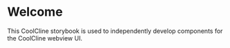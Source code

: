 
<Meta title="Welcome" />

# Welcome

This CoolCline storybook is used to independently develop components for the CoolCline webview UI.
